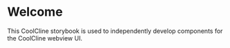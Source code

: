 
<Meta title="Welcome" />

# Welcome

This CoolCline storybook is used to independently develop components for the CoolCline webview UI.
